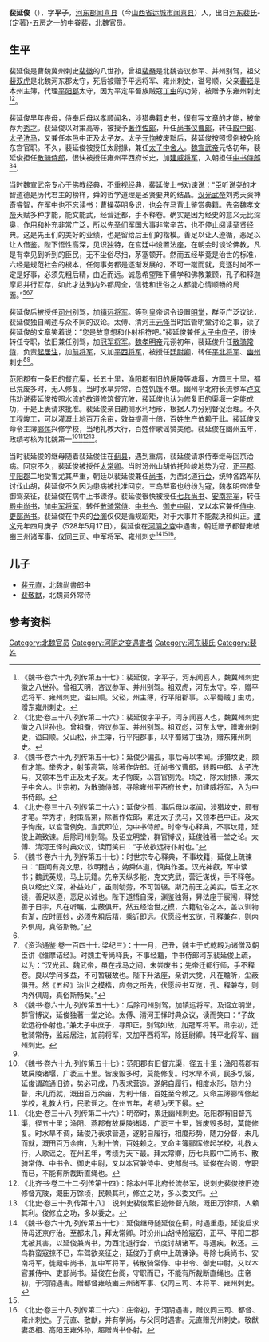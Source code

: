 '''裴延俊'''（{{bd|5世紀||528年|5月17日|}}），字'''平子'''，[[河东郡_(中国)|河东郡]][[闻喜县|闻喜县]]（今[[山西省|山西省]][[运城市|运城市]][[闻喜县|闻喜县]]）人，出自[[河东裴氏|河东裴氏]]-{定著}-五房之一的中眷裴，北魏官员。

==生平==
裴延俊是曹魏冀州刺史[[裴徽|裴徽]]的八世孙，曾祖[[裴奣|裴奣]]是北魏咨议参军、并州别驾，祖父[[裴双虎|裴双虎]]是北魏河东郡太守，死后被赠予平远将军、雍州刺史，谥号顺，父亲[[裴崧|裴崧]]是本州主簿，代理[[平阳郡|平阳郡]]太守，因为平定平蜀族贼寇[[丁虫|丁虫]]的功劳，被赠予东雍州刺史<ref>《魏书·卷六十九·列传第五十七》：裴延俊，字平子，河东闻喜人，魏冀州刺史徽之八世孙。曾祖天明，咨议参军、并州别驾。祖双虎，河东太守。卒，赠平远将军、雍州刺史，谥曰顺。父崧，州主簿，行平阳郡事。以平蜀贼丁虫功，赠东雍州刺史。</ref><ref>《北史·卷三十八·列传第二十六》：裴延俊字平子，河东闻喜人也，魏冀州刺史徽之八世孙也。曾祖奣，咨议参军、并州别驾。祖双彪，河东太守，赠雍州刺史，谥曰顺。父山松，州主簿，行平阳郡事，以平蜀贼丁虫功，赠东雍州刺史。</ref>。

裴延俊早年丧母，侍奉后母以孝顺闻名，涉猎典籍史书，很有写文章的才能，被举荐为[[秀才|秀才]]。裴延俊以对策高等，被授予[[著作佐郎|著作佐郎]]，升任[[尚书仪曹郎|尚书仪曹郎]]，转任[[殿中郎|殿中郎]]、[[太子洗马|太子洗马]]，又兼任本邑中正及太子友。太子[[元恂|元恂]]被废黜后，裴延俊按照惯例被免除东宫官职。不久，裴延俊被授任太尉掾，兼任[[太子中舍人|太子中舍人]]。[[魏宣武帝|魏宣武帝]]元恪初年，裴延俊担任[[散骑侍郎|散骑侍郎]]，很快被授任雍州平西府长史，加[[建威将军|建威将军]]，入朝担任[[中书侍郎|中书侍郎]]<ref>《魏书·卷六十九·列传第五十七》：延俊少偏孤，事后母以孝闻。涉猎坟史，颇有才笔。举秀才，射策高第，除著作佐郎。迁尚书仪曹郎，转殿中郎、太子洗马，又领本邑中正及太子友。太子恂废，以宫官例免。顷之，除太尉掾，兼太子中舍人。世宗初，为散骑侍郎，寻除雍州平西府长史，加建威将军，入为中书侍郎。</ref><ref name=autogenerated1>《北史·卷三十八·列传第二十六》：延俊少孤，事后母以孝闻，涉猎坟史，颇有才笔。举秀才，射策高第，除著作佐郎，累迁太子洗马，又领本邑中正。及太子恂废，以宫官例免。宣武即位，为中书侍郎。时帝专心释典，不事坟籍，延俊上疏致谏。后除司州别驾。及诏立明堂，群官博议，延俊独著一堂之论。太傅、清河王怿时典众议，读而笑曰：“子故欲远符仆射也。”</ref>.

当时魏宣武帝专心于佛教经典，不重视经典，裴延俊上书劝谏说：“臣听说[[尧|尧]]的才智道德是历代君主的榜样，舜的哲学道理是圣贤要典的结晶。[[汉光武帝|汉光武帝]]刘秀天资神奇睿智，在军中也不忘读书；[[曹操|曹操]]英明多识，也会在马背上鉴赏典籍。先帝[[魏孝文帝|魏孝文帝]]天赋多种才能，能文能武，经营迁都，手不释卷。确实是因为经史的意义无比深奥，作用和补充非常广泛，所以先圣们军国大事非常辛苦，也不停止阅读圣贤经典。这是先王们的美好的业绩，也是留给后王们的楷模。善足以让人遵循，恶足以让人借鉴。陛下悟性高深，见识独特，在宫廷中设置法座，在朝会时谈论佛教，凡是有幸见到听到的臣民，无不尘俗尽扫，茅塞顿开。然而五经毕竟是治世的标准，六经是规范社会的根本，任何事务都是逐渐发展的，不可一蹴而就，竞逐时尚不一定是好事，必须先粗后精，由近而远。诚恳希望陛下儒学和佛教兼顾，孔子和释迦摩尼并行互存，如此才达到内外都周全，信徒和世俗之人都能心情顺畅的局面。”<ref>《魏书·卷六十九·列传第五十七》：时世宗专心释典，不事坟籍，延俊上疏谏曰：“臣闻有尧文思，钦明稽古；妫舜体道，慎典作圣。汉光神叡，军中读书；魏武英规，马上玩籍。先帝天纵多能，克文克武，营迁谋伐，手不释卷。良以经史义深，补益处广，虽则劬劳，不可暂辍。斯乃前王之美实，后王之水镜，善足以遵，恶足以诫也。陛下道悟自深，渊鉴独得，昇法座于宸闱，释觉善于日宇，凡在听瞩，尘蔽俱开。然五经治世之模，六籍轨俗之本，盖以训物有渐，应时匪妙，必须先粗后精，乘近即远。伏愿经书玄览，孔释兼存，则内外俱周，真俗斯畅。”</ref><ref name=autogenerated1 /><ref>《资治通鉴·卷一百四十七·梁纪三》：十一月，己丑，魏主于式乾殿为诸僧及朝臣讲《维摩诘经》。时魏主专尚释氏，不事经籍，中书侍郎河东裴延俊上疏，以为：“汉光武、魏武帝，虽在戎马之间，未尝废书；先帝迁都行师，手不释卷。良以学问多益，不可暂辍故也。陛下升法座，亲讲大觉，凡在瞻听，尘蔽俱开。然《五经》治世之模楷，应务之所先，伏愿经书互览，孔、释兼存，则内外俱周，真俗斯畅矣。”</ref>

裴延俊后被授任[[司州|司州]]别驾，加[[镇远将军|镇远将军]]。等到皇帝诏令设置[[明堂|明堂]]，群臣广泛议论，裴延俊独自阐述与众不同的议论。太傅、清河王[[元怿|元怿]]当时监管明堂讨论之事，读了裴延俊的文章笑着说：“您是故意想和仆射相符吧。”裴延俊兼任[[太子中庶子|太子中庶子]]，很快转任专职，依旧兼任别驾，加[[冠军将军|冠军将军]]。[[魏孝明帝|魏孝明帝]]元诩初年，裴延俊升任[[散骑常侍|散骑常侍]]，负责[[起居注|起居注]]，加[[前将军|前将军]]，又加[[平西将军|平西将军]]，被授任[[廷尉卿|廷尉卿]]，转任[[平北将军|平北将军]]、[[幽州|幽州]]刺史<ref>《魏书·卷六十九·列传第五十七》：后除司州别驾，加镇远将军。及诏立明堂，群官博议，延俊独著一堂之论。太傅、清河王怿时典众议，读而笑曰：“子故欲远符仆射也。”兼太子中庶子，寻即正，别驾如故，加冠军将军。肃宗初，迁散骑常侍，监起居注，加前将军，又加平西将军，除廷尉卿。转平北将军、幽州刺史。</ref><ref name=autogenerated1 />。

[[范阳郡|范阳郡]]有一条旧的[[督亢渠|督亢渠]]，长五十里，[[渔阳郡|渔阳郡]]有旧的[[戾陵|戾陵]]等塘堰，方圆三十里，都已荒废多时，无人修复。当时水旱异常，百姓饥饿不堪。幽州平北府长流参军[[卢文伟|卢文伟]]劝说裴延俊按照水流的故道修筑督亢陂，裴延俊也认为修复旧的渠堰一定能成功，于是上表请求批准。裴延俊亲自勘测水利地形，根据人力分别督促治理。不久工程竣工，可以灌溉土地百万余亩，效益提高十倍，百姓生产依赖于此。裴延俊又命令主簿[[郦恽|郦恽]]兴修学校，当地礼教大行，百姓作歌谣赞美他。裴延俊在幽州五年，政绩考核为北魏第一<ref>《魏书·卷六十九·列传第五十七》：范阳郡有旧督亢渠，径五十里；渔阳燕郡有故戾陵诸堰，广袤三十里。皆废毁多时，莫能修复。时水旱不调，民多饥馁，延俊谓疏通旧迹，势必可成，乃表求营造。遂躬自履行，相度水形，随力分督，未几而就，溉田百万余亩，为利十倍，百姓至今赖之。又命主簿郦恽修起学校，礼教大行，民歌谣之。在州五年，考绩为天下最。</ref><ref name=autogenerated2>《北史·卷三十八·列传第二十六》：明帝时，累迁幽州刺史。范阳郡有旧督亢渠，径五十里；渔阳、燕郡有故戾陵诸堨，广袤三十里，皆废毁多时，莫能修复。时水旱不调，延俊乃表求营造，遂躬自履行，相度形势，随力分督，未几而就，溉田百万余亩，为利十倍，百姓赖之。又命主簿郦恽修起学校，礼教大行，人歌谣之。在州五年，考绩为天下最。拜太常卿，历七兵殿中二尚书、散骑常侍、中书令、御史中尉，又以本官兼侍中、吏部尚书。延俊在台阁，守职而已，不能有所裁断直绳也。</ref><ref>《北齐书·卷二十二·列传第十四》：除本州平北府长流参军，说刺史裴俊按旧迹修督亢陂，溉田万馀顷，民赖其利，修立之功，多以委文伟。</ref><ref>《北史·卷三十·列传第十八》：说刺史裴俊案旧迹修督亢陂，溉田万馀顷，人赖其利。俊修立之功，多以委之。</ref>。

当时裴延俊的继母随着裴延俊住在[[蓟县_(燕国)|蓟县]]，遇到重病，裴延俊请求侍奉继母回京治病。回京不久，裴延俊被授任[[太常卿|太常卿]]。当时汾州山胡依托险峻地势为寇，[[正平郡|正平郡]]、[[平阳郡|平阳郡]]二地受害尤其严重，朝廷以裴延俊兼任[[尚书|尚书]]，为西北道[[行台|行台]]，统帅各路军队讨伐山胡，裴延俊不久因为患病被批准回京。三鸟群蛮也纷纷为寇，魏孝明帝准备御驾亲征，裴延俊在病中上书谏诤。裴延俊很快被授任[[七兵尚书|七兵尚书]]、[[安南将军|安南将军]]，转任[[殿中尚书|殿中尚书]]，加[[中军将军|中军将军]]，转任[[散骑常侍|散骑常侍]]、[[中书令|中书令]]、[[御史中尉|御史中尉]]，又以本官兼任[[侍中|侍中]]、[[吏部尚书|吏部尚书]]。裴延俊在中央的[[台阁|台阁]]仅仅是循规蹈矩，对于大事并不能裁决和纠正。[[建义_(北魏)|建义]]元年四月庚子（528年5月17日），裴延俊在[[河阴之变|河阴之变]]中遇害，朝廷赠予都督雍岐豳三州诸军事、[[仪同三司|仪同三司]]、中军将军、雍州刺史<ref>《魏书·卷六十九·列传第五十七》：延俊继母随延俊在蓟，时遇重患，延俊启求侍母还京疗治。至都未几，拜太常卿。时汾州山胡恃险寇窃，正平、平阳二郡尤被其害，以延俊兼尚书，为西北道行台，节度讨胡诸军。寻遇疾，敕还。三鸟群蛮寇掠不已，车驾欲亲征之，延俊乃于病中上疏谏诤。寻除七兵尚书、安南将军，徙殿中尚书，加中军将军，转散骑常侍、中书令、御史中尉。又以本官兼侍中、吏部尚书。延俊在台阁，守职而已，不能有所裁断直绳也。庄帝初，于河阴遇害。赠都督雍岐豳三州诸军事、仪同三司、本将军、雍州刺史。</ref><ref name=autogenerated2 /><ref>《北史·卷三十八·列传第二十六》：庄帝初，于河阴遇害，赠仪同三司、都督、雍州刺史。子元直、敬猷，并有学尚，与父同时遇害。元直赠光州刺史。敬猷妻丞相、高阳王雍外孙，超赠尚书仆射。</ref>。

==儿子==
*[[裴元直|裴元直]]，北魏尚書郎中
*[[裴敬猷|裴敬猷]]，北魏员外常侍

==参考资料==
{{reflist}}

[[Category:北魏官员|Category:北魏官员]]
[[Category:河阴之变遇害者|Category:河阴之变遇害者]]
[[Category:河东裴氏|Category:河东裴氏]]
[[Category:裴姓|Category:裴姓]]